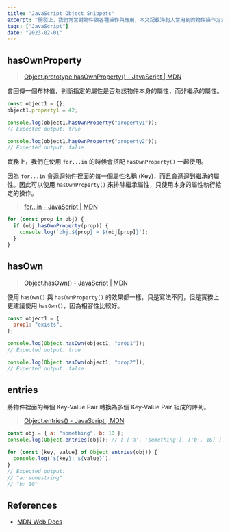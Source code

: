 ```yaml
---
title: "JavaScript Object Snippets"
excerpt: "開發上，我們常常對物件做各種操作與應用，本文記載海豹人常用到的物件操作方式。"
tags: ["JavaScript"]
date: "2023-02-01"
---
```


## hasOwnProperty

> [Object.prototype.hasOwnProperty() - JavaScript | MDN](https://developer.mozilla.org/zh-CN/docs/Web/JavaScript/Reference/Global_Objects/Object/hasOwnProperty)

會回傳一個布林值，判斷指定的屬性是否為該物件本身的屬性，而非繼承的屬性。

```javascript
const object1 = {};
object1.property1 = 42;

console.log(object1.hasOwnProperty("property1"));
// Expected output: true

console.log(object1.hasOwnProperty("property2"));
// Expected output: false
```

實務上，我們在使用 `for...in` 的時候會搭配 `hasOwnProperty()` 一起使用。

因為 `for...in` 會遞迴物件裡面的每一個屬性名稱 (Key)，而且會遞迴到繼承的屬性。因此可以使用 `hasOwnProperty()` 來排除繼承屬性，只使用本身的屬性執行給定的操作。

> [for...in - JavaScript | MDN](https://developer.mozilla.org/zh-TW/docs/Web/JavaScript/Reference/Statements/for...in)

```javascript
for (const prop in obj) {
  if (obj.hasOwnProperty(prop)) {
    console.log(`obj.${prop} = ${obj[prop]}`);
  }
}
```

## hasOwn

> [Object.hasOwn() - JavaScript | MDN](https://developer.mozilla.org/en-US/docs/Web/JavaScript/Reference/Global_Objects/Object/hasOwn)

使用 `hasOwn()` 與 `hasOwnProperty()` 的效果都一樣，只是寫法不同，但是實務上更建議使用 `hasOwn()`，因為相容性比較好。

```javascript
const object1 = {
  prop1: "exists",
};

console.log(Object.hasOwn(object1, "prop1"));
// Expected output: true

console.log(Object.hasOwn(object1, "prop2"));
// Expected output: false
```

## entries

將物件裡面的每個 Key-Value Pair 轉換為多個 Key-Value Pair 組成的陣列。

> [Object.entries() - JavaScript | MDN](https://developer.mozilla.org/zh-CN/docs/Web/JavaScript/Reference/Global_Objects/Object/entries)

```javascript
const obj = { a: "something", b: 10 };
console.log(Object.entries(obj)); // [ ['a', 'something'], ['b', 10] ]

for (const [key, value] of Object.entries(obj)) {
  console.log(`${key}: ${value}`);
}
// Expected output:
// "a: somestring"
// "b: 10"
```

## References

- [MDN Web Docs](https://developer.mozilla.org/zh-TW/)
